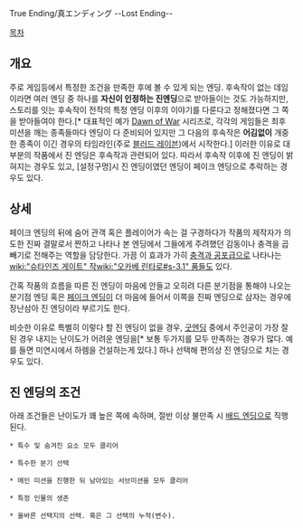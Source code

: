 True Ending/真エンディング
--Lost Ending--

[[목차]]

== 개요 ==
주로 게임등에서 특정한 조건을 만족한 후에 볼 수 있게 되는 엔딩. 후속작이 없는 데임이라면 여러 엔딩 중 하나를 '''자신이 인정하는 진엔딩'''으로 받아들이는 것도 가능하지만, 스토리를 잇는 후속작이 전작의 특정 엔딩 이후의 이야기를 다룬다고 정해졌다면 그 쪽을 받아들여야 한다.[* 대표적인 예가 [[Dawn of War]] 시리즈로, 각각의 게임들은 최후 미션을 깨는 종족들마다 엔딩이 다 준비되어 있지만 그 다음의 후속작은 '''어김없이''' 개중 한 종족이 이긴 경우의 타임라인(주로 [[블러드 레이븐]])에서 시작한다.] 이러한 이유로 대부분의 작품에서 진 엔딩은 후속작과 관련되어 있다. 따라서 후속작 이후에 진 엔딩이 밝혀지는 경우도 있고, [설정구멍]시 진 엔딩이였던 엔딩이 페이크 엔딩으로 추락하는 경우도 있다.

== 상세 ==
페이크 엔딩의 뒤에 숨어 관객 혹은 플레이어가 속는 걸 구경하다가 작품의 제작자가 의도한 진짜 결말로서 짠하고 나타나 본 엔딩에서 그들에게 주려했던 감동이나 충격을 곱빼기로 전해주는 역할을 담당한다. 가끔 이 효과가 가히 [[충격과 공포]]급으로 나타나는 [[wiki:"슈타인즈 게이트" 작]][[wiki:"오카베 린타로#s-3.1" 품]]들도 있다.

간혹 작품의 흐름을 따른 진 엔딩이 마음에 안들고 오히려 다른 분기점을 통해야 나오는 분기점 엔딩 혹은 [[페이크 엔딩]]이 더 마음에 들어서 이쪽을 진짜 엔딩으로 삼자는 경우에 장난삼아 진 엔딩이라 부르기도 한다. 

비슷한 이유로 특별히 이렇다 할 진 엔딩이 없을 경우, [[굿엔딩]] 중에서 주인공이 가장 잘된 경우 내지는 난이도가 어려운 엔딩을[* 보통 두가지를 모두 만족하는 경우가 많다. 예를 들면 미연시에서 하렘을 건설하는게 있다.] 하나 선택해 편의상 진 엔딩으로 치는 경우도 있다.

== 진 엔딩의 조건 ==
아래 조건들은 난이도가 꽤 높은 쪽에 속하며, 절반 이상 불만족 시 [[배드 엔딩]]으로 직행된다.

 * 특수 및 숨겨진 요소 모두 클리어

 * 특수한 분기 선택

 * 메인 미션을 진행한 뒤 남아있는 서브미션을 모두 클리어

 * 특정 인물의 생존

 * 올바른 선택지의 선택. 혹은 그 선택의 누적(변수).
